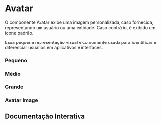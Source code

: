 

<Meta of={Story} />

# Avatar

O componente Avatar exibe uma imagem personalizada, caso fornecida, representando um usuário ou uma entidade. Caso contrário, é exibido um ícone padrão.

Essa pequena representação visual é comumente usada para identificar e diferenciar usuários em aplicativos e interfaces.

### Pequeno

<Canvas of={Story.AvatarSmall} layout="centered" />

### Médio

<Canvas of={Story.AvatarMedium} layout="centered" />

### Grande

<Canvas of={Story.AvatarLarge} layout="centered" />

### Avatar Image

<Canvas of={Story.AvatarImage} layout="centered" />

## Documentação Interativa

<Primary />
<Controls />
